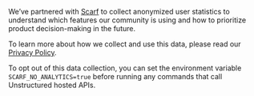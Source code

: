 We’ve partnered with [Scarf](https://scarf.sh) to collect anonymized user statistics to understand which features our community is using and how to prioritize product decision-making in the future.

To learn more about how we collect and use this data, please read our [Privacy Policy](https://unstructured.io/privacy-policy).

To opt out of this data collection, you can set the environment variable `SCARF_NO_ANALYTICS=true` before running any commands that call Unstructured hosted APIs.